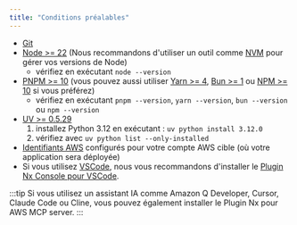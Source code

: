 ```yaml
---
title: "Conditions préalables"
---
```





- [Git](https://git-scm.com/book/en/v2/Getting-Started-Installing-Git)
- [Node >= 22](https://nodejs.org/en/download) (Nous recommandons d'utiliser un outil comme [NVM](https://github.com/nvm-sh/nvm) pour gérer vos versions de Node)
  - vérifiez en exécutant `node --version`
- [PNPM >= 10](https://pnpm.io/installation#using-npm) (vous pouvez aussi utiliser [Yarn >= 4](https://yarnpkg.com/getting-started/install), [Bun >= 1](https://bun.sh/docs/installation) ou [NPM >= 10](https://nodejs.org/en/learn/getting-started/an-introduction-to-the-npm-package-manager) si vous préférez)
  - vérifiez en exécutant `pnpm --version`, `yarn --version`, `bun --version` ou `npm --version`
- [UV >= 0.5.29](https://docs.astral.sh/uv/getting-started/installation/)
  1. installez Python 3.12 en exécutant : `uv python install 3.12.0`
  2. vérifiez avec `uv python list --only-installed`
- [Identifiants AWS](https://docs.aws.amazon.com/sdkref/latest/guide/access.html) configurés pour votre compte AWS cible (où votre application sera déployée)
- Si vous utilisez [VSCode](https://code.visualstudio.com/), nous vous recommandons d'installer le [Plugin Nx Console pour VSCode](https://marketplace.visualstudio.com/items?itemName=nrwl.angular-console).

:::tip
Si vous utilisez un assistant IA comme Amazon Q Developer, Cursor, Claude Code ou Cline, vous pouvez également <Link path="/get_started/building-with-ai">installer le Plugin Nx pour AWS MCP server.</Link>
:::